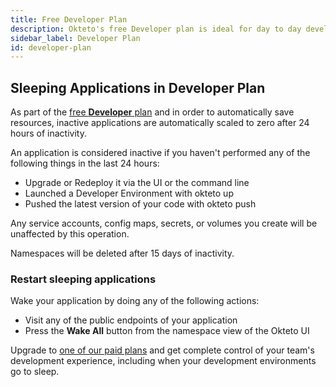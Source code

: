 ```yaml
---
title: Free Developer Plan
description: Okteto's free Developer plan is ideal for day to day development of cloud applications.
sidebar_label: Developer Plan
id: developer-plan
---
```


## Sleeping Applications in Developer Plan

As part of the [free **Developer** plan](https://okteto.com/pricing) and in order to automatically save resources, inactive applications are automatically scaled to zero after 24 hours of inactivity.

An application is considered inactive if you haven't performed any of the following things in the last 24 hours:

- Upgrade or Redeploy it via the UI or the command line
- Launched a Developer Environment with okteto up
- Pushed the latest version of your code with okteto push

Any service accounts, config maps, secrets, or volumes you create will be unaffected by this operation.

Namespaces will be deleted after 15 days of inactivity.

### Restart sleeping applications

Wake your application by doing any of the following actions:

- Visit any of the public endpoints of your application
- Press the **Wake All** button from the namespace view of the Okteto UI

Upgrade to [one of our paid plans](https://www.okteto.com/pricing/?plan=SaaS) and get complete control of your team's development experience, including when your development environments go to sleep.
